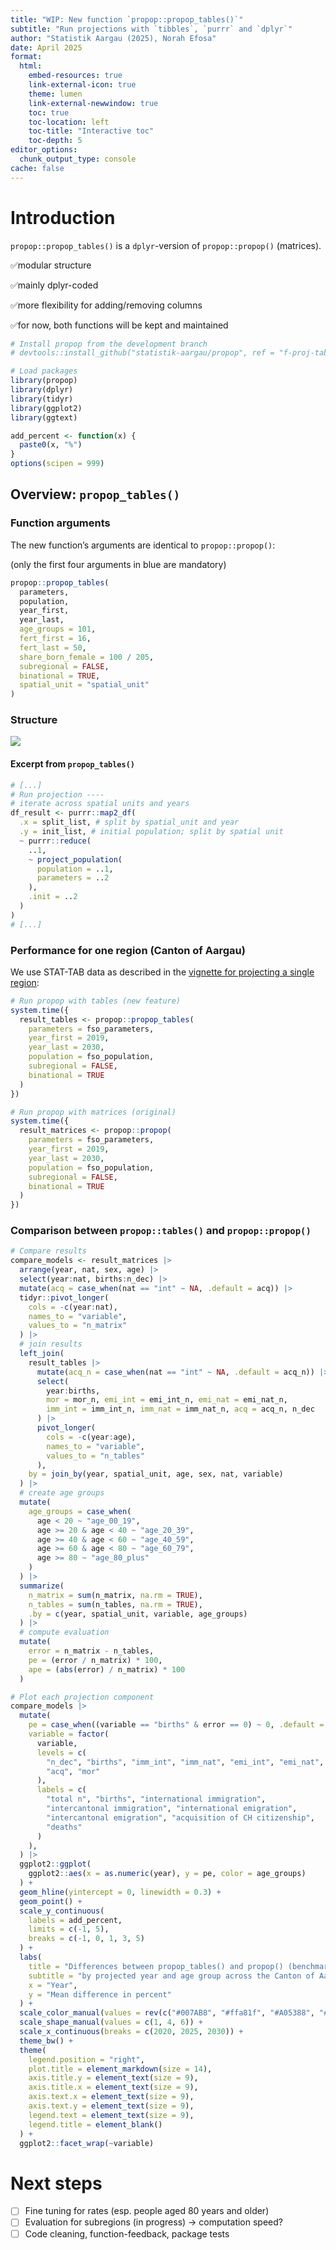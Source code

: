 ```yaml
---
title: "WIP: New function `propop::propop_tables()`"
subtitle: "Run projections with `tibbles`, `purrr` and `dplyr`"
author: "Statistik Aargau (2025), Norah Efosa"
date: April 2025
format:
  html:
    embed-resources: true
    link-external-icon: true
    theme: lumen 
    link-external-newwindow: true
    toc: true
    toc-location: left
    toc-title: "Interactive toc"
    toc-depth: 5
editor_options: 
  chunk_output_type: console
cache: false
---
```


# Introduction

`propop::propop_tables()` is a `dplyr`-version of `propop::propop()` (matrices).

✅modular structure

✅mainly dplyr-coded

✅more flexibility for adding/removing columns

✅for now, both functions will be kept and maintained

```r
# Install propop from the development branch
# devtools::install_github("statistik-aargau/propop", ref = "f-proj-tables2025-2055")

# Load packages
library(propop)
library(dplyr)
library(tidyr)
library(ggplot2)
library(ggtext)

add_percent <- function(x) {
  paste0(x, "%")
}
options(scipen = 999)
```

## Overview: `propop_tables()`

### Function arguments

The new function's arguments are identical to `propop::propop()`:

(only the first four arguments in blue are mandatory)

```r
propop::propop_tables(
  parameters,
  population,
  year_first,
  year_last,
  age_groups = 101,
  fert_first = 16,
  fert_last = 50,
  share_born_female = 100 / 205,
  subregional = FALSE,
  binational = TRUE,
  spatial_unit = "spatial_unit"
)
```

### Structure

![](overview_propop_tables.png)

#### Excerpt from `propop_tables()`

```r
# [...]
# Run projection ----
# iterate across spatial units and years
df_result <- purrr::map2_df(
  .x = split_list, # split by spatial_unit and year
  .y = init_list, # initial population; split by spatial unit
  ~ purrr::reduce(
    ..1,
    ~ project_population(
      population = ..1,
      parameters = ..2
    ),
    .init = ..2
  )
)
# [...]
```

### Performance for one region (Canton of Aargau)

We use STAT-TAB data as described in the [vignette for projecting a single region](vignettes/project_single_region.Rmd):

```r
# Run propop with tables (new feature)
system.time({
  result_tables <- propop::propop_tables(
    parameters = fso_parameters,
    year_first = 2019,
    year_last = 2030,
    population = fso_population,
    subregional = FALSE,
    binational = TRUE
  )
})

# Run propop with matrices (original)
system.time({
  result_matrices <- propop::propop(
    parameters = fso_parameters,
    year_first = 2019,
    year_last = 2030,
    population = fso_population,
    subregional = FALSE,
    binational = TRUE
  )
})
```

### Comparison between `propop::tables()` and `propop::propop()`

```r
# Compare results
compare_models <- result_matrices |>
  arrange(year, nat, sex, age) |>
  select(year:nat, births:n_dec) |>
  mutate(acq = case_when(nat == "int" ~ NA, .default = acq)) |>
  tidyr::pivot_longer(
    cols = -c(year:nat),
    names_to = "variable",
    values_to = "n_matrix"
  ) |>
  # join results
  left_join(
    result_tables |>
      mutate(acq_n = case_when(nat == "int" ~ NA, .default = acq_n)) |>
      select(
        year:births,
        mor = mor_n, emi_int = emi_int_n, emi_nat = emi_nat_n,
        imm_int = imm_int_n, imm_nat = imm_nat_n, acq = acq_n, n_dec
      ) |>
      pivot_longer(
        cols = -c(year:age),
        names_to = "variable",
        values_to = "n_tables"
      ),
    by = join_by(year, spatial_unit, age, sex, nat, variable)
  ) |>
  # create age groups
  mutate(
    age_groups = case_when(
      age < 20 ~ "age_00_19",
      age >= 20 & age < 40 ~ "age_20_39",
      age >= 40 & age < 60 ~ "age_40_59",
      age >= 60 & age < 80 ~ "age_60_79",
      age >= 80 ~ "age_80_plus"
    )
  ) |>
  summarize(
    n_matrix = sum(n_matrix, na.rm = TRUE),
    n_tables = sum(n_tables, na.rm = TRUE),
    .by = c(year, spatial_unit, variable, age_groups)
  ) |>
  # compute evaluation
  mutate(
    error = n_matrix - n_tables,
    pe = (error / n_matrix) * 100,
    ape = (abs(error) / n_matrix) * 100
  )
```

```r
# Plot each projection component
compare_models |>
  mutate(
    pe = case_when((variable == "births" & error == 0) ~ 0, .default = pe),
    variable = factor(
      variable,
      levels = c(
        "n_dec", "births", "imm_int", "imm_nat", "emi_int", "emi_nat",
        "acq", "mor"
      ),
      labels = c(
        "total n", "births", "international immigration",
        "intercantonal immigration", "international emigration",
        "intercantonal emigration", "acquisition of CH citizenship",
        "deaths"
      )
    ),
  ) |>
  ggplot2::ggplot(
    ggplot2::aes(x = as.numeric(year), y = pe, color = age_groups)
  ) +
  geom_hline(yintercept = 0, linewidth = 0.3) +
  geom_point() +
  scale_y_continuous(
    labels = add_percent,
    limits = c(-1, 5),
    breaks = c(-1, 0, 1, 3, 5)
  ) +
  labs(
    title = "Differences between propop_tables() and propop() (benchmark)",
    subtitle = "by projected year and age group across the Canton of Aargau (2019-2030)",
    x = "Year",
    y = "Mean difference in percent"
  ) +
  scale_color_manual(values = rev(c("#007AB8", "#ffa81f", "#A05388", "#ffe562", "#96D4FF"))) +
  scale_shape_manual(values = c(1, 4, 6)) +
  scale_x_continuous(breaks = c(2020, 2025, 2030)) +
  theme_bw() +
  theme(
    legend.position = "right",
    plot.title = element_markdown(size = 14),
    axis.title.y = element_text(size = 9),
    axis.title.x = element_text(size = 9),
    axis.text.x = element_text(size = 9),
    axis.text.y = element_text(size = 9),
    legend.text = element_text(size = 9),
    legend.title = element_blank()
  ) +
  ggplot2::facet_wrap(~variable)
```

# Next steps

-   [ ] Fine tuning for rates (esp. people aged 80 years and older)
-   [ ] Evaluation for subregions (in progress) -\> computation speed?
-   [ ] Code cleaning, function-feedback, package tests
